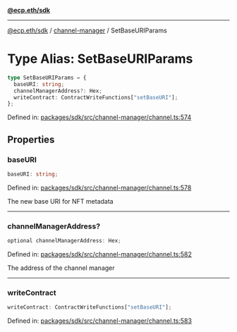 [**@ecp.eth/sdk**](../../index.mdx)

***

[@ecp.eth/sdk](/sdk-reference/index.mdx) / [channel-manager](/sdk-reference/channel-manager/index.mdx) / SetBaseURIParams

# Type Alias: SetBaseURIParams

```ts
type SetBaseURIParams = {
  baseURI: string;
  channelManagerAddress?: Hex;
  writeContract: ContractWriteFunctions["setBaseURI"];
};
```

Defined in: [packages/sdk/src/channel-manager/channel.ts:574](https://github.com/ecp-eth/comments-monorepo/blob/main/packages/sdk/src/channel-manager/channel.ts#L574)

## Properties

### baseURI

```ts
baseURI: string;
```

Defined in: [packages/sdk/src/channel-manager/channel.ts:578](https://github.com/ecp-eth/comments-monorepo/blob/main/packages/sdk/src/channel-manager/channel.ts#L578)

The new base URI for NFT metadata

***

### channelManagerAddress?

```ts
optional channelManagerAddress: Hex;
```

Defined in: [packages/sdk/src/channel-manager/channel.ts:582](https://github.com/ecp-eth/comments-monorepo/blob/main/packages/sdk/src/channel-manager/channel.ts#L582)

The address of the channel manager

***

### writeContract

```ts
writeContract: ContractWriteFunctions["setBaseURI"];
```

Defined in: [packages/sdk/src/channel-manager/channel.ts:583](https://github.com/ecp-eth/comments-monorepo/blob/main/packages/sdk/src/channel-manager/channel.ts#L583)
